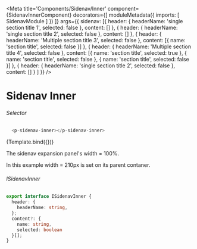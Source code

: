
<Meta title='Components/Sidenav/Inner'
  component={SidenavInnerComponent}
  decorators={[
    moduleMetadata({
      imports: [
        SidenavModule
      ]
    })
  ]}
  args={{ 
     sidenav: [{
      header: { headerName: 'single section title 1', selected: false },
      content: []
    },
    {
      header: { headerName: 'single section title 2', selected: false },
      content: []
    },
    {
      header: { headerName: 'Multiple section title 3', selected: false },
      content: [{
        name: 'section title',
        selected: false
      }]
    },
    {
      header: { headerName: 'Multiple section title 4', selected: false },
      content: [{
        name: 'section title',
        selected: true
      },
      {
        name: 'section title',
        selected: false
      },
      {
        name: 'section title',
        selected: false
      }]
    },
    {
      header: { headerName: 'single section title 2', selected: false },
      content: []
    }
   ]
  }}
/>


# Sidenav Inner

###### Selector
```ts
  <p-sidenav-inner></p-sidenav-inner>
```
<Canvas>
  <Story name="Inner"
    args={{
    }}>
    {Template.bind({})}
  </Story>
</Canvas>

The sidenav expansion panel's width = 100%. 

In this example width = 210px is set on its parent contaner.

###### ISidenavInner
```ts
export interface ISidenavInner {
  header: {
    headerName: string,
  };
  content?: {
    name: string,
    selected: boolean
  }[];
}
```